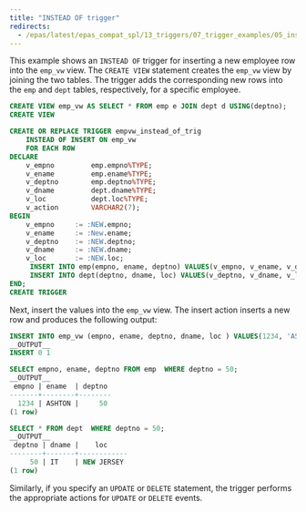 ```yaml
---
title: "INSTEAD OF trigger"
redirects:
  - /epas/latest/epas_compat_spl/13_triggers/07_trigger_examples/05_instead_of_trigger/ #generated for docs/epas/reorg-role-use-case-mode
---
```


<div id="instead_of_trigger" class="registered_link"></div>

This example shows an `INSTEAD OF` trigger for inserting a new employee row into the `emp_vw` view. The `CREATE VIEW` statement creates the `emp_vw` view by joining the two tables. The trigger adds the corresponding new rows into the `emp` and `dept` tables, respectively, for a specific employee.

```sql
CREATE VIEW emp_vw AS SELECT * FROM emp e JOIN dept d USING(deptno);
CREATE VIEW

CREATE OR REPLACE TRIGGER empvw_instead_of_trig
    INSTEAD OF INSERT ON emp_vw
    FOR EACH ROW
DECLARE
    v_empno         emp.empno%TYPE;
    v_ename         emp.ename%TYPE;
    v_deptno        emp.deptno%TYPE;
    v_dname         dept.dname%TYPE;
    v_loc           dept.loc%TYPE;
    v_action        VARCHAR2(7);
BEGIN
    v_empno     := :NEW.empno;
    v_ename     := :New.ename;
    v_deptno    := :NEW.deptno;
    v_dname     := :NEW.dname;
    v_loc       := :NEW.loc;
     INSERT INTO emp(empno, ename, deptno) VALUES(v_empno, v_ename, v_deptno);
     INSERT INTO dept(deptno, dname, loc) VALUES(v_deptno, v_dname, v_loc);
END;
CREATE TRIGGER
```

Next, insert the values into the `emp_vw` view. The insert action inserts a new row and produces the following output:

```sql
INSERT INTO emp_vw (empno, ename, deptno, dname, loc ) VALUES(1234, 'ASHTON', 50, 'IT', 'NEW JERSEY');
__OUTPUT__
INSERT 0 1
```

```sql
SELECT empno, ename, deptno FROM emp  WHERE deptno = 50;
__OUTPUT__
 empno | ename  | deptno
-------+--------+--------
  1234 | ASHTON |     50
(1 row)
```

```sql
SELECT * FROM dept  WHERE deptno = 50;
__OUTPUT__
 deptno | dname |    loc
--------+-------+------------
     50 | IT    | NEW JERSEY
(1 row)
```

Similarly, if you specify an `UPDATE` or `DELETE` statement, the trigger performs the appropriate actions for `UPDATE` or `DELETE` events.
